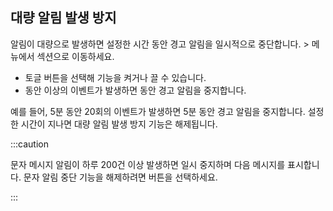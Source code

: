 ## 대량 알림 발생 방지

알림이 대량으로 발생하면 설정한 시간 동안 경고 알림을 일시적으로 중단합니다. <Cmdname sid="event_statistic" className="uitext" /> &gt; <Cmdname sid="eventNoti" className="uitext" /> 메뉴에서 <Cmdname sid="aboids_large_number_alerts" className="uitext" /> 섹션으로 이동하세요.

<ImgLang img='set-event-huge-message.png' desc='대량 알림 발생 방지' />

* <Cmdname sid="enable" className="uitext" /> 토글 버튼을 선택해 기능을 켜거나 끌 수 있습니다.
* <Cmdname sid="detection_time" className="uitext" /> 동안 <Cmdname sid="number_of_detections" className="uitext" /> 이상의 이벤트가 발생하면 <Cmdname sid="pause_time" className="uitext" /> 동안 경고 알림을 중지합니다.

예를 들어, 5분 동안 20회의 이벤트가 발생하면 5분 동안 경고 알림을 중지합니다. 설정한 <Cmdname sid="pause_time" className="uitext" /> 시간이 지나면 대량 알림 발생 방지 기능은 해제됩니다.

:::caution

문자 메시지 알림이 하루 200건 이상 발생하면 일시 중지하며 다음 메시지를 표시합니다. 문자 알림 중단 기능을 해제하려면 <Cmdname sid="terminate_now" className="uitext" /> 버튼을 선택하세요.

<ImgLang img='notification-set-large-message-warning.png' desc='문자알림 중단 해제' />

:::